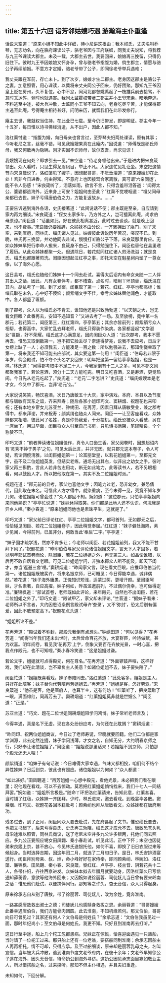 ```yaml
---
---
---
```

title: 第五十六回 诣芳邻姑嫂巧遇 游瀚海主仆重逢
---



话说末空道：“原来小姐不知此中详细，待小尼讲这根由：我本祁氏，丈夫名叫乔琴，无志功名，向在骆府课读公子，骆老爷因与王府联姻，同我丈夫说知，将我荐与九王爷课读大郡主。未及一载，大郡主去世。我要回来，娘娘再三挽留，只得仍旧住下。彼时九王爷因娘娘又怀身孕，曾与骆老爷指腹为婚，倘生郡主，情愿与骆公子再续前姻。不意方才定婚，骆老爷带了公子，即同徐老爷举兵遇难；

我丈夫跟在军前，存亡未卜。到了次岁，娘娘才生二郡主。老身因这郡主是骆公子之妻，加意照管，用心课读，以冀将来丈夫同公子回来，仍好团聚。那知九王爷因皇上贬在房州，久不复位，心中不忿，同河北都督姚禹起了一枝雄兵前去接驾，不意时乖运舛，登时也就遇害。我同太监瞿权带著二郡主并小王爷宋素，暗地奔逃。不料逃至中途，被大兵冲散，太监同小王爷不知去向，老身吃尽辛苦，才能保得郡主逃至此庵。亏得庵主相待甚好，问明来历，就留我们在此带发修行。

庵主去世，我就权当住持，在此业已七载。至今仍旧带发，即是明证。郡主今年一十五岁，每日惟以诗书佛经消遣，从不出户，因此人都不知。”

洛红蕖忖道：“指腹为婚，向日母亲也曾言过，至乔琴夫妇两处课读，原有其事；今听老尼之言，丝毫不错，可见我嫂嫂果真在此庵内。”因说道：“师傅既是祁氏师母，我又何敢再为隐瞒。刚才实因不识师母，故尔支吾，尚求见谅！

我嫂嫂现在何处？即求引去一见。”末空道：“待老身领他出来。”于是进内把宋良箴领出。众人看时，只见生得龙眉凤目，举止不凡。大家连忙见礼让坐。末空把这情节向宋良箴说了。洛红蕖见了嫂子，因想起哥哥，不觉垂泪道：“原来嫂嫂却在此处！若非今日进香，何由得知。不意府上也因接驾合家离散，真可谓‘六亲同运’，能不令人伤感！”宋良箴听了，泪落如雨，欲言不言，只得含羞带泪答道：“闻得太公、婆婆都逃海外，近来身上可安？姐姐何由至此？”红蕖不觉哽咽道：“祖父同母亲都已去世。妹子亏得唐伯伯之力，方能复返故乡。……”

正要告诉逃到海外各话，史氏接著道：“此间说话不便；郡主既是至亲，自应请到家内再为细谈。”宋良箴道：“侄女出家多年，乃方外之人，岂可擅离此庵。尚求伯母原谅。”闺臣道：“话虽如此，好在彼此相离甚近，此时过去谈谈，就是晚上回来，也不费事。”宋良箴仍要推辞，众姊妹不由分说，一齐簇拥出了庵门，别了末空，来到唐府，同林氏、缁氏诸人见过。姑嫂彼此诉说历年苦况，嗟叹不已。到晚，林氏再三挽留，并劝他同去赴试，慢慢打听骆公子下落。宋良箴那里肯应。无如众姊妹早把行李命人搬来，良箴身不由己，只得勉强住下。闺臣也替他在县里递了履历。从此众姊妹都聚一处。但遇除日，若花就同红红诸人煎汤洗浴；就是良氏、缁氏也都跟著煎洗。闺臣因想起泣红亭之事，即托末空在魁星祠内塑了一尊女像，以了海外心愿。

这日县考，缁氏也随他们姊妹十一个同去赴试。喜得太后诏内有命女亲随一二人伴其出入之话，因此，凡有女眷伴考，都不稽查。点名时，暗用丫环顶替，缁氏混在其内，胡乱考了一回。到了发案，闺臣取了第一；若花、红红、亭亭也都高标；惟缁氏取在末名，心中好不懊恼；颜紫绡文字不佳，幸亏众姊妹替他润色，才能取中。各人都竖了匾额。

到了郡考，众人以为缁氏必不肯去，谁知他还是兴致勃勃道：“以天朝之大，岂无看文巨眼？此番再去，安知不遇知音？”又进去考了一场。及至放榜，竟中第一名郡元；若花第二，闺臣第三，红红第四，亭亭第五；其余亦皆前列；颜紫绡亏众人相帮，也得高中。大家忙乱去拜老师，缁氏只得装作染病。各家都竖起“文学淑女”匾额，好不荣耀。缁氏这才心满意足，因向闺臣众人道：“此次郡考，我本不愿再去，惟恐又取倒数第一，岂不把它脸丢尽？奈连得梦兆，说我不去应考，日后才女榜上缺了一人；必须我去，方能凑足一百之数：所以勉强进去，那知倒侥幸取了第一。将来我还不知可能去应部试，其实要这第一何用！”闺臣道：“伯母若非限于年岁，倘会殿试，怕不夺个头名才女回来！明年把这第一留给亭亭姐姐，也是一样。”林氏道：“闻得郡考取中不足二十人，今我家倒有十二人之多，可见本郡文风都聚我家了。若论喜酒，须分十二天方能吃完。明日又吃喜酒，又是寿酒，更觉热闹。今日先从老元吃起了。”良氏道：“‘老元’二字怎讲？”史氏道：“缁氏嫂嫂本是老才女，今又中了郡元，岂非‘老元’么。”

大家说说笑笑，畅饮喜酒，次日乃唐敏五十大庆，家中演戏。本府、本县以及节度都与唐敏有宾东之谊，齐来拜寿；随后各家小姐印巧文、窦耕烟、祝题花也来叩祝；还有本地乡宦女儿苏亚兰、钟绣田、花再芳，因素日拜从唐敏受业，兼之郡考得中，都来拜谢，并来祝寿；颜紫绡也随众人同来。闺臣一一让至客座看戏，众姊妹都来相陪，彼此问了名姓，真是你怜我爱，十分投机。缁氏恐被众人看破，另在一席坐了。用过早面，闺臣将众人引至自己书房，只见诗书满架，笔砚精良，个个称赞不已。

印巧文道：“前者捧读诸位姐姐佳作，真令人口齿生香。家父阅卷时，因想起诏内有‘灵秀不钟于男子’之句，可见太后此言，并非无因。就只郡元这本卷子，令人可疑，若论倜傥清雅，以闺臣姐姐第一；论富丽堂皇，以若花姐姐第一，至郡元文字，虽不及二位姐姐英发。但结实老练，通场无出其右，似非出之幼女之手。彼时家父再三斟酌，言此人若非苦志用功，断无如此笔力，此等读书人，若不另眼相看，何以鼓励人才。所以把他取在第一。其实不及二位姐姐时派。”

祝题花道：“郡元前的县考，家父也喜他文字；因笔力过老，恐非幼女，兼恐倩代，因此取在末名。可惜此人方才得中，就染重病，至今未得一见，究竟不知年岁几何。诸位姐姐可曾会过？”众人都回不知。婉如道：“这位郡元，只怕亭亭姐姐向来同他熟识？”亭亭忙说道：“妹妹休得取笑。你们都是此地人还不认识，何况我是异乡人哩。”秦小春道：“原来姐姐同他也是素昧平生，这就是了。”

印巧文道：“家父前日评论红红、亭亭二位姐姐文字，都可首列，无如郡元之后，恰恰碰见闺臣、若花二位姐姐卷子，因此稍觉奉屈。”红红道：“妹子僻处海隅，素少见闻，今得前列，已属非分，何敢当此‘奉屈’二字。”亭亭道：

“妹子固才疏学浅，然亦不肯多让；今老师以闺臣、若花姐姐前列，我又不能不甘拜下风了。”祝题花道：“昨印伯伯与家父评论诸位姐姐文字，言天下人才固多，若以明年部试首卷而论，除闺臣、若花二位姐姐之外，再无第三人。如品论讹错，以后再不敢自居看文老眼。可见二位姐姐学问，非独本郡众人所不能及，即天下闺才，亦当‘返避三舍’哩。”窦耕烟道：“昨闻家父言，现在看文巨眼，应推印伯伯当代第一。诸位姐姐既被奖许，将来名振京师，已可概见；今日得能幸遇，诚非偶然。”若花道：“妹子海外庸愚，正愧知识短浅，适蒙过奖，更增汗颜。至闺臣阿妹，才名素著，自应高擢。妹子何如，昨虽滥邀前列，不过偶尔侥幸，岂可做得定准。”廉锦枫道：“部试首卷，老师既如此评论，来年殿元，自然也不出闺臣，若花二位姐姐之外了。”印巧文道：“殿试甲乙，家父却未评论。”兰音道：“据妹子看来：老师所以不言者，大约因恩诏条例言殿试毋许‘誊录’，又不‘弥封’，恐太后别有偏爱，因此不敢预定高下。”祝题花点头道：

“姐姐所论不差。”

花再芳道：“殿试着不弥封，那殿元我倒有点想头。”钟绣田道：“何以见得？”花再芳道：“闻得当年我们还未出世时，太后曾命百花齐放，大宴群臣，吟诗做赋，甚为欢喜。明年阅卷，看见我‘花再芳’上字，倒象又要百花齐放光景，一时心喜，把我点作殿元，也不可知哩。”秦小春冷笑道：“这是姐姐过谦。

若论文字，姐姐就可点得殿元，何在尊名。”花再芳道：“外面锣鼓声喧，这样好戏，我们却在此清谈，岂不辜负主人美意？如诸位姐姐不去，妹子要失陪了。”

闺臣忙道：“姐姐既喜看戏，妹子奉陪同去。”洛红蕖道：“此处客多，姐姐是主人，只好在此陪客；妹子替你代劳陪再芳姐姐去。”再芳道：“姐姐是客，怎好劳驾。”宋良箴道：“他虽是客，他是唐府人，也算半主，这有何妨！”红蕖听了，把良箴瞅了一眼，满面绯红，同再芳去了。窦耕烟道：“红蕖姐姐莫非就是世嫂么？”闺臣道：“正是。”

苏亚兰道：“巧文、题花二位世姐同耕烟姐阻学问鸿博。妹子常听老师言及；

今得幸遇，真是名下无虚。现在各处纷纷应考，为何还在此耽搁？”窦耕烟道：

“昨同印、祝两位姐姐商议，今日过了老师寿诞，早晚就要回籍。他们二位都是家学渊源，此去定然连捷，妹子学问浅薄，才女之名，自知无分，大约明春京师之行，只好奉让诸位姐姐了。”闺臣道：“姐姐说那里话来！若姐姐不到京师，只怕那个殿元还无人哩！”

颜紫绡道：“咱妹子有句话说：今日难得大家幸遇，气味又都相投，咱们何不结个异性姊妹？日后到京，彼此也有照应。诸位姐姐以为何如？”众人都道：

“如此甚好。”田凤翾道：“再芳姐姐一心想中殿元，看他光景，未必把我们看在眼里；况他现在看戏，可以不去惊动。莫若把红蕖姐姐悄悄找来，我们十七人一同结拜罢。”婉如道：“姐姐所言极是。”随命丫环把洛红蕖请来，告知此意，红蕖甚喜。当时铺了红毡，众姊妹一齐团拜。少时，林氏进来，邀去看戏。到晚宴毕各散。窦耕烟、印巧文、祝题花各回本籍赴考；颜紫绡也拜从唐敏看文，众姊妹都在唐府用功。

残冬过去，到了正月，闺臣同众人要去赴试，先在府县起了文书。惟恐缁氏要去，也把文书起了，后来亏得良氏、史氏再三劝阻，缁氏这才应允不去。唐敏恐苍头乳母沿途难以照管，同林氏商议，送了老尼末空并多九公许多银两，托他们同去照应。多九公正要照应甥女田凤翾、秦小春赴试，听见此话。正中下怀；末空也因徒弟宋良箴上京，甚不放心，今见林氏送银托他，如何不喜，即换了旧日衣服过来等候起身。当时选择吉期，因这年闰二月，就选了二月旬日子。是日，林氏安排酒宴送行。闺臣拜别母亲、叔、婶，命小峰好好在家侍奉，即同颜紫绡、林婉如、洛红蕖、廉锦枫、田凤翾、秦小春、宋良箴，黎红红、卢亭亭、枝兰音、阴若花共十二人，各带仆妇，齐往西京进发。众姊妹本拟去年腊月就要动身，因洛红蕖久已写信通知薛蘅香，意欲等他海外回来；又因婉如说徐丽蓉、司徒妩儿当日曾有要来岭南之话：惟恐他们赴试，以便携伴同行。那知等之许久，杳无音信，众人只得起身。

原来徐承志自从别了唐敖，带了徐丽蓉、司徒妩儿，改为余姓，竟奔淮南。

一路甚感唐敖救出淑士之德；司徒妩儿也感赎身救拔之恩。余丽蓉道：“哥哥嫂嫂此番幸遇唐伯伯，我们方能骨肉团圆。此去淮南，不知机缘若何。那文伯伯，哥哥向日可曾见过？其家还有何人？文伯母是何姓氏？”余承志道：“文伯伯我虽见过一面，那时年纪尚小；至文伯母是何姓氏，我更不知。只好且到淮南再去打听。”

这日行至中途，船上几个柁工忽都患病。兄妹正在惊慌，恰喜迎面遇见一只熟船，当时请了一位柁工过来。那只船上还有一位老翁，要搭船同到淮南；余承志因船主人再再相托，情不可却，只得应承。及至过船细谈，原来却是丽蓉乳母之夫，名叫宣信。当年被大兵冲散，逃到淮南节度文老爷府内，在彼十余年；文老爷早知徐公子逃在海外，因久无音信，待命奶公到海外寻访。这奶公因见承志面目宛如敬业主人，所以借搭船之名，过来探听。那知不但主仆相遇，并且夫妇重逢。

未知如何，下回分解。